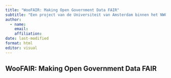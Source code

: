 ```yaml
---
title: "WooFAIR: Making Open Government Data FAIR"
subtitle: "Een project van de Universiteit van Amsterdam binnen het NWO onderzoeksprogramma Open Science Fund"
author:
  - name: 
    email: 
    affiliation: 
date: last-modified
format: html
editor: visual
---
```


## WooFAIR: Making Open Government Data FAIR

